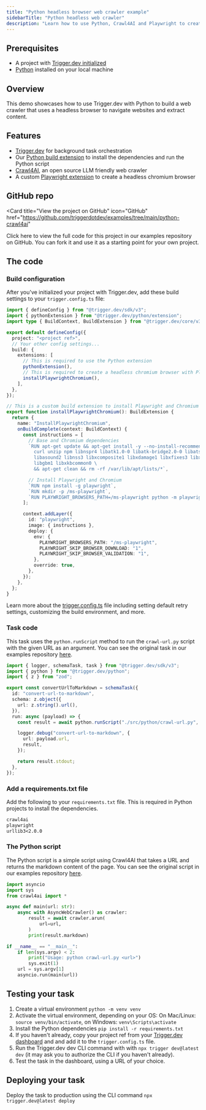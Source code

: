 ```yaml
---
title: "Python headless browser web crawler example"
sidebarTitle: "Python headless web crawler"
description: "Learn how to use Python, Crawl4AI and Playwright to create a headless browser web crawler with Trigger.dev."
---
```



## Prerequisites

- A project with [Trigger.dev initialized](/quick-start)
- [Python](https://www.python.org/) installed on your local machine

## Overview

This demo showcases how to use Trigger.dev with Python to build a web crawler that uses a headless browser to navigate websites and extract content.

## Features

- [Trigger.dev](https://trigger.dev) for background task orchestration
- Our [Python build extension](/config/extensions/pythonExtension) to install the dependencies and run the Python script
- [Crawl4AI](https://github.com/unclecode/crawl4ai), an open source LLM friendly web crawler
- A custom [Playwright extension](https://playwright.dev/) to create a headless chromium browser

<ScrapingWarning />

## GitHub repo

<Card
  title="View the project on GitHub"
  icon="GitHub"
  href="https://github.com/triggerdotdev/examples/tree/main/python-crawl4ai"
>
  Click here to view the full code for this project in our examples repository on GitHub. You can
  fork it and use it as a starting point for your own project.
</Card>

## The code

### Build configuration

After you've initialized your project with Trigger.dev, add these build settings to your `trigger.config.ts` file:

```ts trigger.config.ts
import { defineConfig } from "@trigger.dev/sdk/v3";
import { pythonExtension } from "@trigger.dev/python/extension";
import type { BuildContext, BuildExtension } from "@trigger.dev/core/v3/build";

export default defineConfig({
  project: "<project ref>",
  // Your other config settings...
  build: {
    extensions: [
      // This is required to use the Python extension
      pythonExtension(),
      // This is required to create a headless chromium browser with Playwright
      installPlaywrightChromium(),
    ],
  },
});

// This is a custom build extension to install Playwright and Chromium
export function installPlaywrightChromium(): BuildExtension {
  return {
    name: "InstallPlaywrightChromium",
    onBuildComplete(context: BuildContext) {
      const instructions = [
        // Base and Chromium dependencies
        `RUN apt-get update && apt-get install -y --no-install-recommends \
          curl unzip npm libnspr4 libatk1.0-0 libatk-bridge2.0-0 libatspi2.0-0 \
          libasound2 libnss3 libxcomposite1 libxdamage1 libxfixes3 libxrandr2 \
          libgbm1 libxkbcommon0 \
          && apt-get clean && rm -rf /var/lib/apt/lists/*`,

        // Install Playwright and Chromium
        `RUN npm install -g playwright`,
        `RUN mkdir -p /ms-playwright`,
        `RUN PLAYWRIGHT_BROWSERS_PATH=/ms-playwright python -m playwright install --with-deps chromium`,
      ];

      context.addLayer({
        id: "playwright",
        image: { instructions },
        deploy: {
          env: {
            PLAYWRIGHT_BROWSERS_PATH: "/ms-playwright",
            PLAYWRIGHT_SKIP_BROWSER_DOWNLOAD: "1",
            PLAYWRIGHT_SKIP_BROWSER_VALIDATION: "1",
          },
          override: true,
        },
      });
    },
  };
}
```

Learn more about the [trigger.config.ts](/config/config-file) file including setting default retry settings, customizing the build environment, and more.

### Task code

This task uses the `python.runScript` method to run the `crawl-url.py` script with the given URL as an argument. You can see the original task in our examples repository [here](https://github.com/triggerdotdev/examples/blob/main/python-crawl4ai/src/trigger/pythonTasks.ts).

```ts src/trigger/pythonTasks.ts
import { logger, schemaTask, task } from "@trigger.dev/sdk/v3";
import { python } from "@trigger.dev/python";
import { z } from "zod";

export const convertUrlToMarkdown = schemaTask({
  id: "convert-url-to-markdown",
  schema: z.object({
    url: z.string().url(),
  }),
  run: async (payload) => {
    const result = await python.runScript("./src/python/crawl-url.py", [payload.url]);

    logger.debug("convert-url-to-markdown", {
      url: payload.url,
      result,
    });

    return result.stdout;
  },
});
```

### Add a requirements.txt file

Add the following to your `requirements.txt` file. This is required in Python projects to install the dependencies.

```txt requirements.txt
crawl4ai
playwright
urllib3<2.0.0
```

### The Python script

The Python script is a simple script using Crawl4AI that takes a URL and returns the markdown content of the page. You can see the original script in our examples repository [here](https://github.com/triggerdotdev/examples/blob/main/python-crawl4ai/src/python/crawl-url.py).

```python src/python/crawl-url.py
import asyncio
import sys
from crawl4ai import *

async def main(url: str):
    async with AsyncWebCrawler() as crawler:
        result = await crawler.arun(
            url=url,
        )
        print(result.markdown)

if __name__ == "__main__":
    if len(sys.argv) < 2:
        print("Usage: python crawl-url.py <url>")
        sys.exit(1)
    url = sys.argv[1]
    asyncio.run(main(url))
```

## Testing your task

1. Create a virtual environment `python -m venv venv`
2. Activate the virtual environment, depending on your OS: On Mac/Linux: `source venv/bin/activate`, on Windows: `venv\Scripts\activate`
3. Install the Python dependencies `pip install -r requirements.txt`
4. If you haven't already, copy your project ref from your [Trigger.dev dashboard](https://cloud.trigger.dev) and and add it to the `trigger.config.ts` file.
5. Run the Trigger.dev dev CLI command with with `npx trigger dev@latest dev` (it may ask you to authorize the CLI if you haven't already).
6. Test the task in the dashboard, using a URL of your choice.

<ScrapingWarning />

## Deploying your task

Deploy the task to production using the CLI command `npx trigger.dev@latest deploy`

<PythonLearnMore />
